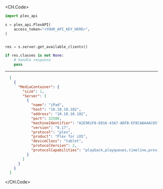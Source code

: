 
<CH.Code>
```python GetAvailableClients.py
import plex_api

s = plex_api.PlexAPI(
    access_token="<YOUR_API_KEY_HERE>",
)


res = s.server.get_available_clients()

if res.classes is not None:
    # handle response
    pass
```
---

```json Example Response
  [
    {
      "MediaContainer": {
        "size": 1,
        "Server": [
          {
            "name": "iPad",
            "host": "10.10.10.102",
            "address": "10.10.10.102",
            "port": 32500,
            "machineIdentifier": "A2E901F8-E016-43A7-ADFB-EF8CA8A4AC05",
            "version": "8.17",
            "protocol": "plex",
            "product": "Plex for iOS",
            "deviceClass": "tablet",
            "protocolVersion": 2,
            "protocolCapabilities": "playback,playqueues,timeline,provider-playback"
          }
        ]
      }
    }
  ]
```
</CH.Code>
